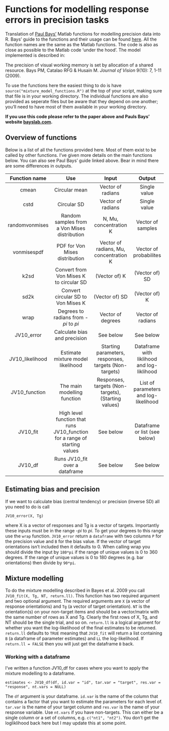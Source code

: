 # Functions for modelling response errors in precision tasks

Translation of [Paul Bays'](http://www.psychol.cam.ac.uk/people/paul-bays) Matlab functions for modelling precision data into R. Bays' guide to the functions and their usage can be found [here](http://www.paulbays.com/code/JV10/). All the function names are the same as the Matlab functions. The code is also as close as possible to the Matlab code 'under the hood'. The model implemented is described in:

The precision of visual working memory is set by allocation of a shared resource. Bays PM, Catalao RFG & Husain M. *Journal of Vision* 9(10): 7, 1-11 (2009).

To use the functions here the easiest thing to do is have `source("mixture_model_functions.R")` at the top of your script, making sure that file is in your working directory. The individual functions are also provided as seperate files but be aware that they depend on one another; you'll need to have most of them available in your working directory.

**If you use this code please refer to the paper above and Pauls Bays' website [bayslab.com](bayslab.com).**

## Overview of functions

Below is a list of all the functions provided here. Most of them exist to be called by other functions. I've given more details on the main functions below. You can also see Paul Bays' guide linked above. Bear in mind there are some differences in outputs.

Function name | Use           | Input             | Output
:------------:|:-------------:|:-----------------:|:------------:
cmean         | Circular mean | Vector of radians | Single value
cstd          | Circular SD   | Vector of radians | Single value
randomvonmises| Random samples from a Von Mises distribution | N, Mu, concentration K | Vector of samples
vonmisespdf   | PDF for Von Mises distribution | Vector of radians, Mu, concentration K | Vector of probabilites
k2sd         | Convert from Von Mises K to circular SD | (Vector of) K | (Vector of) SD
sd2k | Convert circular SD to Von Mises K | (Vector of) SD | (Vector of) K 
wrap | Degrees to radians from -*pi* to *pi* | Vector of degrees | Vector of radians
JV10_error | Calculate bias and precision | See below | See below
JV10_likelihood | Estimate mixture model likelihood | Starting parameters, responses, targets (Non-targets) | Dataframe with liklihood and log-liklihood
JV10_function | The main modelling function | Responses, targets (Non-targets), (Starting values) | List of parameters and log-likelihood
JV10_fit | High level function that runs JV10_function for a range of starting values | See below | Dataframe or list (see below)
JV10_df | Runs JV10_fit over a dataframe | See below | See below

## Estimating bias and precision

If we want to calculate bias (central tendency) or precision (inverse SD) all you need to do is call

```
JV10_error(X, Tg)
```

where X is a vector of responses and Tg is a vector of targets. Importantly these inputs must be in the range -*pi* to *pi*. To get your degrees to this range use the `wrap` function. `JV10_error` return a `dataframe` with two columns `P` for the precision value and `B` for the bias value. If the vector of target orientations isn't included then it defaults to 0. When calling wrap you should divide the input by `180*pi` if the range of unique values is 0 to 360 degrees. If the range of unique values is 0 to 180 degrees (e.g. bar orientations) then divide by `90*pi`.

## Mixture modelling

To do the mixture modelling described in Bayes et al. 2009 you call `JV10_fit(X, Tg, NT, return.ll)`. This function has two required argument and two optional argument. The required arguments are `X` (a vector of response orientations) and `Tg` (a vector of target orientation). `NT` is the orientation(s) on your non-target items and should be a vector/matrix with the same number of rows as X and Tg. Clearly the first rows of X, Tg, and NT should be the single trial, and so on. `return.ll` is a logical argument for whether you want the log-likelihood of the final estimates to be returned. `return.ll` defaults to `TRUE` meaning that `JV10_fit` will return a list containing `B` (a dataframe of parameter estimates) and `LL` the log-likelihood. If `return.ll = FALSE` then you will just get the dataframe `B` back.

### Working with a dataframe

I've written a function JV10_df for cases where you want to apply the mixture modelling to a dataframe.

```
estimates <- JV10_df(df, id.var = "id", tar.var = "target", res.var = "response", nt.vars = NULL)
```
The `df` argument is your dataframe. `id.var` is the name of the column that contains a factor that you want to estimate the parameters for each level of. `tar.var` is the name of your target column and `res.var` is the name of your response variable. Use `nt.vars` if you have non-targets. This can either be a single column or a set of columns, e.g. `c("nt1", "nt2")`. You don't get the logliklihood back here but I may update this at some point. 
